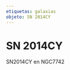 ```yaml
---
etiquetas: galaxias
objeto: SN 2014CY
---
```


# SN 2014CY

<Imagen
  src="registro/sn2014-cy_20141018_1_sn2014cy_20141018_gjcb1.jpg"
  fecha="20141018"
/>

SN2014CY en NGC7742